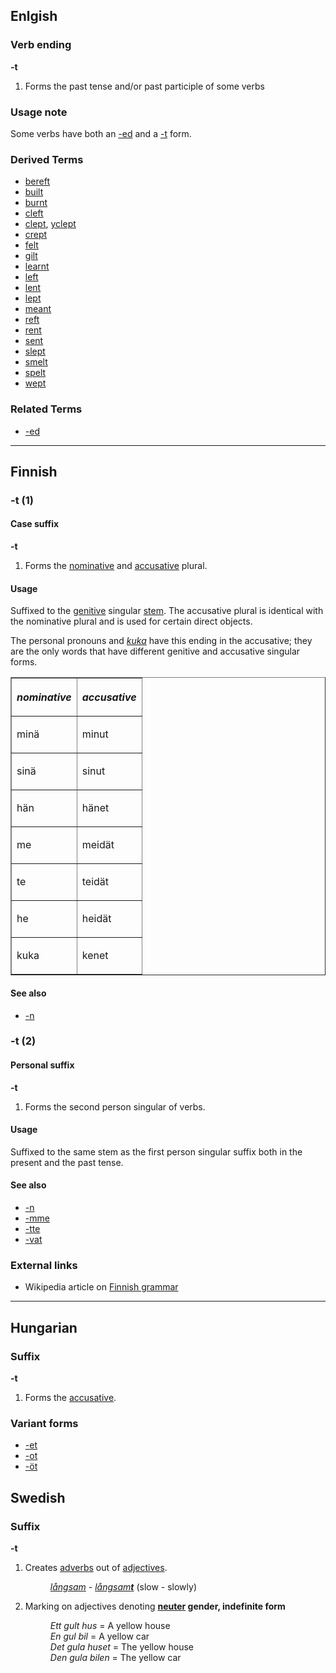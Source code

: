 ==Enlgish==
===Verb ending===
'''-t'''

#Forms the past tense and/or past participle of some verbs
===Usage note===
Some verbs have both an [[-ed]] and a [[-t]] form.
===Derived Terms===
*[[bereft]]
*[[built]]
*[[burnt]]
*[[cleft]]
*[[clept]], [[yclept]]
*[[crept]]
*[[felt]]
*[[gilt]]
*[[learnt]]
*[[left]]
*[[lent]]
*[[lept]]
*[[meant]]
*[[reft]]
*[[rent]]
*[[sent]]
*[[slept]]
*[[smelt]]
*[[spelt]]
*[[wept]]
<!--
*[[bought]] (< buy)
*[[cought]] (< catch)
*[[fought]] (< fight)
*[[sought]] (< seek)
*[[wrought]] (< work)
-->

===Related Terms===
*[[-ed]]
----
==Finnish==

===-t (1)===

====Case suffix====
'''-t'''

# Forms the [[nominative]] and [[accusative]] plural.

====Usage====
Suffixed to the [[genitive]] singular [[stem]]. The accusative plural is identical with the nominative plural and is used for certain direct objects. 

The personal pronouns and ''[[kuka]]'' have this ending in the accusative; they are the only words that have different genitive and accusative singular forms.

<table border="1">
<tr><th>''nominative''</th><th>''accusative''</th></tr>
<tr><td>minä</td><td>minut</td></tr>
<tr><td>sinä</td><td>sinut</td></tr>
<tr><td>hän</td><td>hänet</td></tr>
<tr><td>me</td><td>meidät</td></tr>
<tr><td>te</td><td>teidät</td></tr>
<tr><td>he</td><td>heidät</td></tr>
<tr><td>kuka</td><td>kenet</td></tr>
</table>

====See also====
*[[-n#Finnish|-n]]

===-t (2)===

====Personal suffix====
'''-t'''

# Forms the second person singular of verbs.

====Usage====
Suffixed to the same stem as the first person singular suffix both in the present and the past tense.

====See also====
*[[-n#Finnish|-n]]
*[[-mme#Finnish|-mme]]
*[[-tte#Finnish|-tte]]
*[[-vat#Finnish|-vat]]

===External links===
*Wikipedia article on [[w:Finnish grammar|Finnish grammar]]

----

==Hungarian==
===Suffix===
'''-t'''

# Forms the [[accusative]].

===Variant forms===
*[[-et]]
*[[-ot]]
*[[-öt]]

==Swedish==
===Suffix===
'''-t'''

#Creates [[adverb]]s out of [[adjective]]s.
#:''[[långsam]] - [[långsamt|långsam'''t''']]''  (slow - slowly)
#Marking on adjectives denoting '''[[neuter]] gender, indefinite form'''
#:''Ett gult hus'' = A yellow house
#:''En gul bil'' = A yellow car
#:''Det gula huset'' = The yellow house
#:''Den gula bilen'' = The yellow car